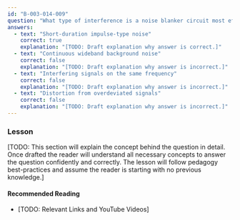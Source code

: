 ```yaml
---
id: "B-003-014-009"
question: "What type of interference is a noise blanker circuit most effective in eliminating?"
answers:
  - text: "Short-duration impulse-type noise"
    correct: true
    explanation: "[TODO: Draft explanation why answer is correct.]"
  - text: "Continuous wideband background noise"
    correct: false
    explanation: "[TODO: Draft explanation why answer is incorrect.]"
  - text: "Interfering signals on the same frequency"
    correct: false
    explanation: "[TODO: Draft explanation why answer is incorrect.]"
  - text: "Distortion from overdeviated signals"
    correct: false
    explanation: "[TODO: Draft explanation why answer is incorrect.]"
---
```


### Lesson

[TODO: This section will explain the concept behind the question in detail. Once drafted the reader will understand all necessary concepts to answer the question confidently and correctly. The lesson will follow pedagogy best-practices and assume the reader is starting with no previous knowledge.]

#### Recommended Reading

- [TODO: Relevant Links and YouTube Videos]
